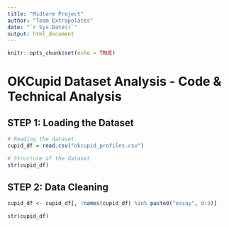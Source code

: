```yaml
---
title: "Midterm Project"
author: "Team Extrapolates"
date: "`r Sys.Date()`"
output: html_document
---
```


```r
knitr::opts_chunk$set(echo = TRUE)
```

# OKCupid Dataset Analysis - Code & Technical Analysis

## STEP 1: Loading the Dataset

```r
# Reading the dataset
cupid_df = read.csv("okcupid_profiles.csv")

# Structure of the dataset
str(cupid_df)
```


## STEP 2: Data Cleaning

```r
cupid_df <- cupid_df[, !names(cupid_df) %in% paste0("essay", 0:9)]

str(cupid_df)

```

